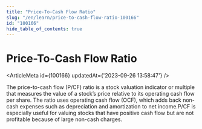 ```yaml
---
title: "Price-To-Cash Flow Ratio"
slug: "/en/learn/price-to-cash-flow-ratio-100166"
id: "100166"
hide_table_of_contents: true
---
```



# Price-To-Cash Flow Ratio

<ArticleMeta id={100166} updatedAt={'2023-09-26 13:58:47'} />
<div className='border-solid border-b border-t-0 my-4 border-[var(--ifm-color-gray-300)]' />

The price-to-cash flow (P/CF) ratio is a stock valuation indicator or multiple that measures the value of a stock’s price relative to its operating cash flow per share. The ratio uses operating cash flow (OCF), which adds back non-cash expenses such as depreciation and amortization to net income.P/CF is especially useful for valuing stocks that have positive cash flow but are not profitable because of large non-cash charges.
